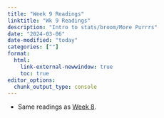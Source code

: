 ```yaml
---
title: "Week 9 Readings"
linktitle: "Wk 9 Readings"
description: "Intro to stats/broom/More Purrrs"
date: "2024-03-06"
date-modified: "today"
categories: [""]
format: 
  html:
    link-external-newwindow: true
    toc: true
editor_options: 
  chunk_output_type: console
---
```




* Same readings as [Week 8](../readings/08-reading.qmd).